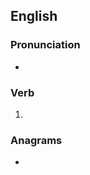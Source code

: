 ==English==

===Pronunciation===
* {{rhymes|ætɪŋ|lang=en}}

===Verb===
{{head|en|present participle}}

# {{present participle of|cat|lang=en|nocat=1}}

===Anagrams===
* {{anagrams|en|tacting}}
